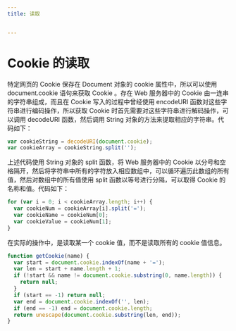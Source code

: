 ```yaml
---
title: 读取


---
```


# Cookie 的读取

特定网页的 Cookie 保存在 Document 对象的 cookie 属性中，所以可以使用 document.cookie 语句来获取 Cookie 。存在 Web 服务器中的 Cookie 由一连串的字符串组成，而且在
Cookie 写入的过程中曾经使用 encodeURI 函数对这些字符串进行编码操作，所以获取 Cookie 时首先需要对这些字符串进行解码操作，可以调用 decodeURI 函数，然后调用 String
对象的方法来提取相应的字符串。代码如下：

```js
var cookieString = decodeURI(document.cookie);
var cookieArray = cookieString.split('');
```

上述代码使用 String 对象的 split 函数，将 Web 服务器中的 Cookie 以分号和空格隔开，然后将字符串中所有的字符放入相应数组中，可以循环遍历此数组的所有值，然后对数组中的所有值使用 split
函数以等号进行分隔，可以取得 Cookie 的名称和值。代码如下：

```js
for (var i = 0; i < cookieArray.length; i++) {
  var cookieNum = cookieArray[i].split('=');
  var cookieName = cookieNum[0];
  var cookieValue = cookieNum[1];
}
```

在实际的操作中，是读取某一个 cookie 值，而不是读取所有的 cookie 值信息。

```js
function getCookie(name) {
  var start = document.cookie.indexOf(name + '=');
  var len = start + name.length + 1;
  if (!start && name != document.cookie.substring(0, name.length)) {
    return null;
  }
  if (start == -1) return null;
  var end = document.cookie.indexOf('', len);
  if (end == -1) end = document.cookie.length;
  return unescape(document.cookie.substring(len, end));
}
```

            